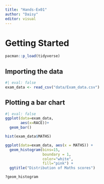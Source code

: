 ```yaml
---
title: "Hands-Ex01"
author: "Daisy"
editor: visual
---
```


# Getting Started

```r
pacman::p_load(tidyverse)
```

## Importing the data

```r

#| eval: false
exam_data <- read_csv("data/Exam_data.csv")
```

## Plotting a bar chart

```r
#| eval: false
ggplot(data=exam_data,
       aes(x=RACE))+
  geom_bar()
```

```r
hist(exam_data$MATHS)
```
```r
ggplot(data=exam_data, aes(x = MATHS)) +
  geom_histogram(bins=15, 
                 boundary = 1,
                 color="white", 
                 fill="pink") +
  ggtitle("Distribution of Maths scores")

?geom_histogram
```

